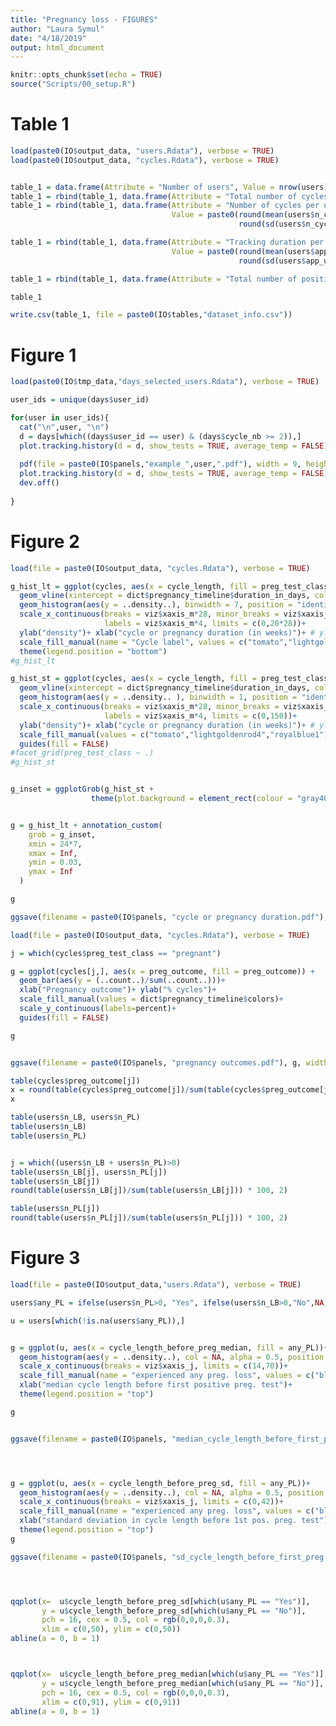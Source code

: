 ```yaml
---
title: "Pregnancy loss - FIGURES"
author: "Laura Symul"
date: "4/18/2019"
output: html_document
---
```


```r
knitr::opts_chunk$set(echo = TRUE)
source("Scripts/00_setup.R")
```

# Table 1

```r

load(paste0(IO$output_data, "users.Rdata"), verbose = TRUE)
load(paste0(IO$output_data, "cycles.Rdata"), verbose = TRUE)


table_1 = data.frame(Attribute = "Number of users", Value = nrow(users))
table_1 = rbind(table_1, data.frame(Attribute = "Total number of cycles", Value = sum(users$n_cycles)) )
table_1 = rbind(table_1, data.frame(Attribute = "Number of cycles per users (mean ± sd) ", 
                                    Value = paste0(round(mean(users$n_cycles),2)," ± ",
                                                   round(sd(users$n_cycles),2)) ))

table_1 = rbind(table_1, data.frame(Attribute = "Tracking duration per user [in years] (mean ± sd)", 
                                    Value = paste0(round(mean(users$app_usage_duration_in_years, na.rm = TRUE),2)," ± ",
                                                   round(sd(users$app_usage_duration_in_years, na.rm = TRUE),2)) ))

table_1 = rbind(table_1, data.frame(Attribute = "Total number of positive preg. tests", Value = sum(users$n_pos_cycles)) )

table_1

write.csv(table_1, file = paste0(IO$tables,"dataset_info.csv"))


```



# Figure 1

```r

load(paste0(IO$tmp_data,"days_selected_users.Rdata"), verbose = TRUE)

user_ids = unique(days$user_id)

for(user in user_ids){
  cat("\n",user, "\n")
  d = days[which((days$user_id == user) & (days$cycle_nb >= 2)),]
  plot.tracking.history(d = d, show_tests = TRUE, average_temp = FALSE)
  
  pdf(file = paste0(IO$panels,"example_",user,".pdf"), width = 9, height = 3.5)
  plot.tracking.history(d = d, show_tests = TRUE, average_temp = FALSE)
  dev.off()
  
}

```



# Figure 2

```r

load(file = paste0(IO$output_data, "cycles.Rdata"), verbose = TRUE)

g_hist_lt = ggplot(cycles, aes(x = cycle_length, fill = preg_test_class)) + 
  geom_vline(xintercept = dict$pregnancy_timeline$duration_in_days, col = "gray", linetype = 2)+
  geom_histogram(aes(y = ..density..), binwidth = 7, position = "identity", alpha = 0.5)+
  scale_x_continuous(breaks = viz$xaxis_m*28, minor_breaks = viz$xaxis_s*7,  
                     labels = viz$xaxis_m*4, limits = c(0,20*28))+
  ylab("density")+ xlab("cycle or pregnancy duration (in weeks)")+ # ylab("% of cycles")
  scale_fill_manual(name = "Cycle label", values = c("tomato","lightgoldenrod4","royalblue1"))+ 
  theme(legend.position = "bottom")
#g_hist_lt

g_hist_st = ggplot(cycles, aes(x = cycle_length, fill = preg_test_class)) +   
  geom_vline(xintercept = dict$pregnancy_timeline$duration_in_days, col = "gray", linetype = 2)+
  geom_histogram(aes(y = ..density.. ), binwidth = 1, position = "identity", alpha = 0.5)+
  scale_x_continuous(breaks = viz$xaxis_m*28, minor_breaks = viz$xaxis_s*7,  
                     labels = viz$xaxis_m*4, limits = c(0,150))+
  ylab("density")+ xlab("cycle or pregnancy duration (in weeks)")+ # ylab("% of cycles")
  scale_fill_manual(values = c("tomato","lightgoldenrod4","royalblue1"))+ 
  guides(fill = FALSE)
#facet_grid(preg_test_class ~ .)
#g_hist_st


g_inset = ggplotGrob(g_hist_st +
                  theme(plot.background = element_rect(colour = "gray40")))


g = g_hist_lt + annotation_custom(
    grob = g_inset,
    xmin = 24*7,
    xmax = Inf,
    ymin = 0.03,
    ymax = Inf
  )

g

ggsave(filename = paste0(IO$panels, "cycle or pregnancy duration.pdf"), g, width = 7, height = 5)

```



```r

load(file = paste0(IO$output_data, "cycles.Rdata"), verbose = TRUE)

j = which(cycles$preg_test_class == "pregnant")

g = ggplot(cycles[j,], aes(x = preg_outcome, fill = preg_outcome)) + 
  geom_bar(aes(y = (..count..)/sum(..count..)))+
  xlab("Pregnancy outcome")+ ylab("% cycles")+
  scale_fill_manual(values = dict$pregnancy_timeline$colors)+
  scale_y_continuous(labels=percent)+
  guides(fill = FALSE)

g


ggsave(filename = paste0(IO$panels, "pregnancy outcomes.pdf"), g, width = 5, height = 5)

table(cycles$preg_outcome[j])
x = round(table(cycles$preg_outcome[j])/sum(table(cycles$preg_outcome[j])) * 100 ,2)
x

```

```r


table(users$n_LB, users$n_PL)
table(users$n_LB)
table(users$n_PL)


j = which((users$n_LB + users$n_PL)>0)
table(users$n_LB[j], users$n_PL[j])
table(users$n_LB[j])
round(table(users$n_LB[j])/sum(table(users$n_LB[j])) * 100, 2)

table(users$n_PL[j])
round(table(users$n_PL[j])/sum(table(users$n_PL[j])) * 100, 2)


```






# Figure 3



```r

load(file = paste0(IO$output_data,"users.Rdata"), verbose = TRUE)

users$any_PL = ifelse(users$n_PL>0, "Yes", ifelse(users$n_LB>0,"No",NA))

u = users[which(!is.na(users$any_PL)),]


g = ggplot(u, aes(x = cycle_length_before_preg_median, fill = any_PL))+
  geom_histogram(aes(y = ..density..), col = NA, alpha = 0.5, position = "identity", binwidth = 1)+
  scale_x_continuous(breaks = viz$xaxis_j, limits = c(14,70))+
  scale_fill_manual(name = "experienced any preg. loss", values = c("blue","red"))+
  xlab("median cycle length before first positive preg. test")+
  theme(legend.position = "top")

g


ggsave(filename = paste0(IO$panels, "median_cycle_length_before_first_preg.pdf"), g, width = 5, height = 5)




g = ggplot(u, aes(x = cycle_length_before_preg_sd, fill = any_PL))+
  geom_histogram(aes(y = ..density..), col = NA, alpha = 0.5, position = "identity", binwidth = 0.5)+
  scale_x_continuous(breaks = viz$xaxis_j, limits = c(0,42))+
  scale_fill_manual(name = "experienced any preg. loss", values = c("blue","red"))+
  xlab("standard deviation in cycle length before 1st pos. preg. test")+
  theme(legend.position = "top")
g

ggsave(filename = paste0(IO$panels, "sd_cycle_length_before_first_preg.pdf"), g, width = 5, height = 5)




qqplot(x=  u$cycle_length_before_preg_sd[which(u$any_PL == "Yes")], 
       y = u$cycle_length_before_preg_sd[which(u$any_PL == "No")], 
       pch = 16, cex = 0.5, col = rgb(0,0,0,0.3),
       xlim = c(0,50), ylim = c(0,50))
abline(a = 0, b = 1)



qqplot(x=  u$cycle_length_before_preg_median[which(u$any_PL == "Yes")], 
       y = u$cycle_length_before_preg_median[which(u$any_PL == "No")], 
       pch = 16, cex = 0.5, col = rgb(0,0,0,0.3),
       xlim = c(0,91), ylim = c(0,91))
abline(a = 0, b = 1)


```


